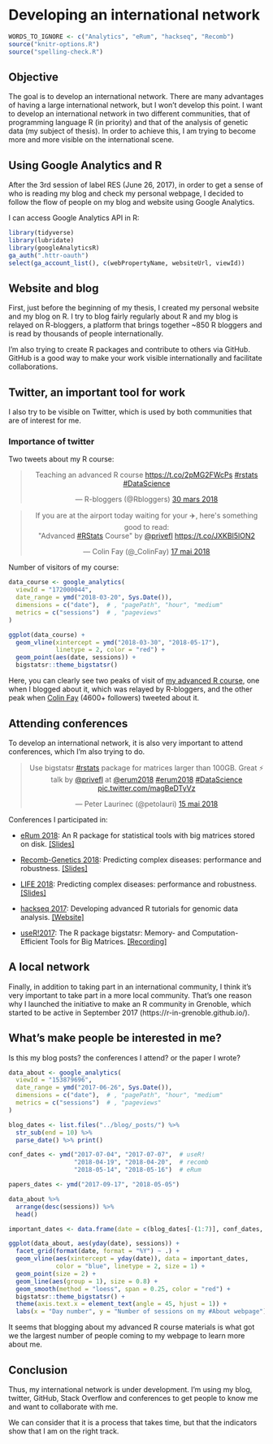 # Developing an international network

```r
WORDS_TO_IGNORE <- c("Analytics", "eRum", "hackseq", "Recomb")
source("knitr-options.R")
source("spelling-check.R")
```

## Objective

The goal is to develop an international network. 
There are many advantages of having a large international network, but I won't develop this point. 
I want to develop an international network in two different communities, that of programming language R (in priority) and that of the analysis of genetic data (my subject of thesis). 
In order to achieve this, I am trying to become more and more visible on the international scene.

## Using Google Analytics and R

After the 3rd session of label RES (June 26, 2017), in order to get a sense of who is reading my blog and check my personal webpage, I decided to follow the flow of people on my blog and website using Google Analytics.

I can access Google Analytics API in R:

```r
library(tidyverse)
library(lubridate)
library(googleAnalyticsR)
ga_auth(".httr-oauth")
select(ga_account_list(), c(webPropertyName, websiteUrl, viewId)) 
```


## Website and blog

First, just before the beginning of my thesis, I created my personal website and my blog on R. I try to blog fairly regularly about R and my blog is relayed on R-bloggers, a platform that brings together ~850 R bloggers and is read by thousands of people internationally. 

I'm also trying to create R packages and contribute to others via GitHub. GitHub is a good way to make your work visible internationally and facilitate collaborations.

## Twitter, an important tool for work

I also try to be visible on Twitter, which is used by both communities that are of interest for me. 
<!-- I'm starting to have followers, even though I have not yet released any official "R" paper or package. I intend to remedy this by going to present a package of community R 1000 people (http://sched.co/Axrw). It will also be an opportunity to meet people and make contacts. -->

### Importance of twitter

Two tweets about my R course:

<blockquote class="twitter-tweet" data-lang="en" align="center"><p lang="en" dir="ltr">Teaching an advanced R course <a href="https://t.co/2pMG2FWcPs">https://t.co/2pMG2FWcPs</a> <a href="https://twitter.com/hashtag/rstats?src=hash&amp;ref_src=twsrc%5Etfw">#rstats</a> <a href="https://twitter.com/hashtag/DataScience?src=hash&amp;ref_src=twsrc%5Etfw">#DataScience</a></p>&mdash; R-bloggers (@Rbloggers) <a href="https://twitter.com/Rbloggers/status/979539984679161857?ref_src=twsrc%5Etfw">30 mars 2018</a></blockquote>
<script async src="https://platform.twitter.com/widgets.js" charset="utf-8"></script>


<blockquote class="twitter-tweet" data-lang="en" align="center"><p lang="en" dir="ltr">If you are at the airport today waiting for your ✈️, here&#39;s something good to read: <br>&quot;Advanced <a href="https://twitter.com/hashtag/RStats?src=hash&amp;ref_src=twsrc%5Etfw">#RStats</a> Course&quot; by <a href="https://twitter.com/privefl?ref_src=twsrc%5Etfw">@privefl</a>  <a href="https://t.co/JXKBI5lON2">https://t.co/JXKBI5lON2</a></p>&mdash; Colin Fay (@_ColinFay) <a href="https://twitter.com/_ColinFay/status/997073282905067520?ref_src=twsrc%5Etfw">17 mai 2018</a></blockquote>
<script async src="https://platform.twitter.com/widgets.js" charset="utf-8"></script>

Number of visitors of my course:

```r
data_course <- google_analytics(
  viewId = "172000044",
  date_range = ymd("2018-03-20", Sys.Date()),
  dimensions = c("date"),  # , "pagePath", "hour", "medium"
  metrics = c("sessions")  # , "pageviews"
)

ggplot(data_course) + 
  geom_vline(xintercept = ymd("2018-03-30", "2018-05-17"), 
             linetype = 2, color = "red") + 
  geom_point(aes(date, sessions)) + 
  bigstatsr::theme_bigstatsr()
```

Here, you can clearly see two peaks of visit of [my advanced R course](https://privefl.github.io/advr38book/), one when I blogged about it, which was relayed by R-bloggers, and the other peak when [Colin Fay](https://twitter.com/_colinfay) (4600+ followers) tweeted about it.

## Attending conferences

To develop an international network, it is also very important to attend conferences, which I'm also trying to do.

<blockquote class="twitter-tweet" data-lang="en" align="center"><p lang="en" dir="ltr">Use bigstatsr <a href="https://twitter.com/hashtag/rstats?src=hash&amp;ref_src=twsrc%5Etfw">#rstats</a> package for matrices larger than 100GB. Great ⚡ talk by <a href="https://twitter.com/privefl?ref_src=twsrc%5Etfw">@privefl</a> at <a href="https://twitter.com/erum2018?ref_src=twsrc%5Etfw">@erum2018</a> <a href="https://twitter.com/hashtag/erum2018?src=hash&amp;ref_src=twsrc%5Etfw">#erum2018</a> <a href="https://twitter.com/hashtag/DataScience?src=hash&amp;ref_src=twsrc%5Etfw">#DataScience</a> <a href="https://t.co/magBeDTyVz">pic.twitter.com/magBeDTyVz</a></p>&mdash; Peter Laurinec (@petolauri) <a href="https://twitter.com/petolauri/status/996338652820201472?ref_src=twsrc%5Etfw">15 mai 2018</a></blockquote>
<script async src="https://platform.twitter.com/widgets.js" charset="utf-8"></script>

Conferences I participated in:

- [eRum 2018](https://2018.erum.io/): An R package for statistical tools with big matrices stored on disk. [[Slides]](https://privefl.github.io/eRum-2018/slides.html)

- [Recomb-Genetics 2018](http://recomb2018.fr/recomb-genetics/): Predicting complex diseases: performance and robustness. [[Slides]](https://privefl.github.io/thesis-docs/recomb18.html)

- [LIFE 2018](https://life.univ-grenoble-alpes.fr/life-world/events-news/life-annual-meeting-725690.htm?RH=11210192165071361): Predicting complex diseases: performance and robustness. [[Slides]](https://github.com/privefl/paper2-PRS/blob/master/LIFE/pres-f-priv%C3%A9.pdf)

- [hackseq 2017](http://www.hackseq.com/): Developing advanced R tutorials for genomic data analysis. [[Website]](https://hackseq.github.io/2017_project_5/)

- [useR!2017](https://user2017.brussels/): The R package bigstatsr:
Memory- and Computation-Efficient Tools for Big Matrices. [[Recording]](https://t.co/aYt0q8MeXJ)

## A local network

Finally, in addition to taking part in an international community, I think it's very important to take part in a more local community. That's one reason why I launched the initiative to make an R community in Grenoble, which started to be active in September 2017 (https://r-in-grenoble.github.io/).

## What's make people be interested in me?

Is this my blog posts? the conferences I attend? or the paper I wrote?

```r
data_about <- google_analytics(
  viewId = "153879696",
  date_range = ymd("2017-06-26", Sys.Date()),
  dimensions = c("date"),  # , "pagePath", "hour", "medium"
  metrics = c("sessions")  # , "pageviews"
)

blog_dates <- list.files("../blog/_posts/") %>%
  str_sub(end = 10) %>%
  parse_date() %>% print()

conf_dates <- ymd("2017-07-04", "2017-07-07",  # useR!
                  "2018-04-19", "2018-04-20",  # recomb
                  "2018-05-14", "2018-05-16")  # eRum

papers_dates <- ymd("2017-09-17", "2018-05-05")

data_about %>%
  arrange(desc(sessions)) %>%
  head()
```

```r
important_dates <- data.frame(date = c(blog_dates[-(1:7)], conf_dates, papers_dates))

ggplot(data_about, aes(yday(date), sessions)) +
  facet_grid(format(date, format = "%Y") ~ .) + 
  geom_vline(aes(xintercept = yday(date)), data = important_dates,
             color = "blue", linetype = 2, size = 1) +
  geom_point(size = 2) +
  geom_line(aes(group = 1), size = 0.8) +
  geom_smooth(method = "loess", span = 0.25, color = "red") +
  bigstatsr::theme_bigstatsr() +
  theme(axis.text.x = element_text(angle = 45, hjust = 1)) +
  labs(x = "Day number", y = "Number of sessions on my #About webpage")
```

It seems that blogging about my advanced R course materials is what got we the largest number of people coming to my webpage to learn more about me. 

## Conclusion

Thus, my international network is under development. I'm using my blog, twitter, GitHub, Stack Overflow and conferences to get people to know me and want to collaborate with me.

We can consider that it is a process that takes time, but that the indicators show that I am on the right track.


